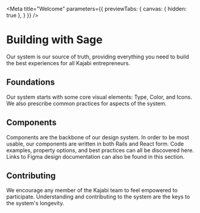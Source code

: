 

<Meta title="Welcome" parameters={{ previewTabs: { canvas: { hidden: true }, } }} />

# Building with Sage
Our system is our source of truth, providing everything you need to build the best experiences for all Kajabi entrepreneurs.

## Foundations
Our system starts with some core visual elements: Type, Color, and Icons. We also prescribe common practices for aspects of the system.

## Components
Components are the backbone of our design system. In order to be most usable, our components are written in both Rails and React form.
Code examples, property options, and best practices can all be discovered here. Links to Figma design documentation can also be found in this section.

## Contributing
We encourage any member of the Kajabi team to feel empowered to participate. Understanding and contributing to the system are the keys to the system's longevity.
